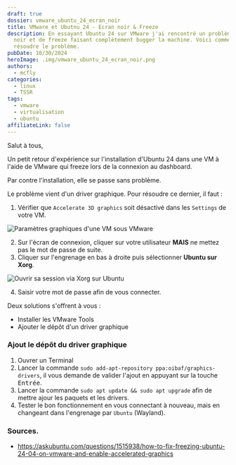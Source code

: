 ```yaml
---
draft: true
dossier: vmware_ubuntu_24_ecran_noir
title: VMware et Ubutnu 24 - Ecran noir & Freeze
description: En essayant Ubuntu 24 sur VMware j'ai rencontré un problème d'écran
  noir et de freeze faisant complètement bugger la machine. Voici comment
  résoudre le problème.
pubDate: 10/30/2024
heroImage: .img/vmware_ubuntu_24_ecran_noir.png
authors:
  - mcfly
categories:
  - linux
  - TSSR
tags:
  - vmware
  - virtualisation
  - ubuntu
affiliateLink: false
---
```

Salut à tous,

Un petit retour d'expérience sur l'installation d'Ubuntu 24 dans une VM à l'aide de VMware qui freeze lors de la connexion au dashboard.

Par contre l'installation, elle se passe sans problème.

Le problème vient d'un driver graphique. Pour résoudre ce dernier, il faut :

1. Vérifier que `Accelerate 3D graphics` soit désactivé dans les `Settings` de votre VM.

![Paramètres graphiques d'une VM sous VMware](.img/vmware_settings_graphique.png "Paramètres graphique d'une VM sous VMware")

2. Sur l'écran de connexion, cliquer sur votre utilisateur **MAIS** ne mettez pas le mot de passe de suite.
3. Cliquer sur l'engrenage en bas à droite puis sélectionner **Ubuntu sur Xorg**.

![Ouvrir sa session via Xorg sur Ubuntu](.img/ubuntu_ecran_connexion_xorg.png "Ouvrir sa session via Xorg sur Ubuntu")

4. Saisir votre mot de passe afin de vous connecter.

Deux solutions s'offrent à vous :

* Installer les VMware Tools
* Ajouter le dépôt d'un driver graphique

### Ajout le dépôt du driver graphique

1. Ouvrer un Terminal
2. Lancer la commande `sudo add-apt-repository ppa:oibaf/graphics-drivers`, il vous demande de valider l'ajout en appuyant sur la touche <kbd>Entrée</kbd>.
3. Lancer la commande `sudo apt update && sudo apt upgrade` afin de mettre ajour les paquets et les drivers.
4. Tester le bon fonctionnement en vous connectant à nouveau, mais en changeant dans l'engrenage par `Ubuntu` (Wayland).

### Sources.

* https://askubuntu.com/questions/1515938/how-to-fix-freezing-ubuntu-24-04-on-vmware-and-enable-accelerated-graphics
